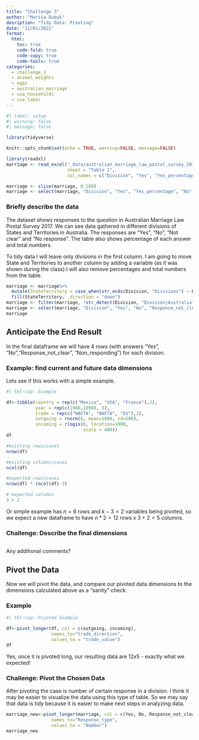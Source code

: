 ```yaml
---
title: "Challenge 3"
author: "Mariia Dubyk"
desription: "Tidy Data: Pivoting"
date: "11/01/2022"
format:
  html:
    toc: true
    code-fold: true
    code-copy: true
    code-tools: true
categories:
  - challenge_3
  - animal_weights
  - eggs
  - australian_marriage
  - usa_households
  - sce_labor
---
```


```r
#| label: setup
#| warning: false
#| message: false

library(tidyverse)

knitr::opts_chunk$set(echo = TRUE, warning=FALSE, message=FALSE)
```

```r
library(readxl)
marriage <- read_excel("_data/australian_marriage_law_postal_survey_2017_-_response_final.xls",
                       sheet = "Table 2",
                       col_names = c("Division", "Yes", "Yes_percentage", "No", "No_percentage", "Total_clear", "Total_clear_percentage", "Delete", "Delete", "Delete", "Response_not_clear", "Response_not_clear_percentage", "Non_responding", "Non_responding_percentage", "Total", "Total_percentage"))

marriage <- slice(marriage, 8:180)
marriage <- select(marriage, "Division", "Yes", "Yes_percentage", "No", "No_percentage", "Total_clear", "Total_clear_percentage", "Response_not_clear", "Response_not_clear_percentage", "Non_responding", "Non_responding_percentage", "Total", "Total_percentage")

```

### Briefly describe the data

The dataset shows responses to the question in Australian Marriage Law Postal Survey 2017. We can see data gathered in different divisions of States and Territories in Australia. The responses are "Yes", "No", "Not clear" and "No response". The table also shows percentage of each answer and total numbers.

To tidy data I will leave only divisions in the first column. I am going to move State and Territories to another column by adding a variable (as it was shown during the class).I will also remove percentages and total numbers from the table.

```r

marriage <- marriage%>%
  mutate(StateTerritory = case_when(str_ends(Division, "Divisions") ~ Division), NA_character_)%>%
  fill(StateTerritory, .direction = "down")
marriage <- filter(marriage, !str_detect(Division, "Division|Australia"))
marriage <- select(marriage, "Division", "Yes", "No", "Response_not_clear", "Non_responding", "StateTerritory")
marriage
```


## Anticipate the End Result

In the final dataframe we will have 4 rows (with answers "Yes", "No","Response_not_clear", "Non_responding") for each division. 


### Example: find current and future data dimensions

Lets see if this works with a simple example.

```r
#| tbl-cap: Example

df<-tibble(country = rep(c("Mexico", "USA", "France"),2),
           year = rep(c(1980,1990), 3), 
           trade = rep(c("NAFTA", "NAFTA", "EU"),2),
           outgoing = rnorm(6, mean=1000, sd=500),
           incoming = rlogis(6, location=1000, 
                             scale = 400))
df

#existing rows/cases
nrow(df)

#existing columns/cases
ncol(df)

#expected rows/cases
nrow(df) * (ncol(df)-3)

# expected columns 
3 + 2
```

Or simple example has $n = 6$ rows and $k - 3 = 2$ variables being pivoted, so we expect a new dataframe to have $n * 2 = 12$ rows x $3 + 2 = 5$ columns.

### Challenge: Describe the final dimensions


```r


```

Any additional comments?

## Pivot the Data

Now we will pivot the data, and compare our pivoted data dimensions to the dimensions calculated above as a "sanity" check.

### Example

```r
#| tbl-cap: Pivoted Example

df<-pivot_longer(df, col = c(outgoing, incoming),
                 names_to="trade_direction",
                 values_to = "trade_value")
df
```

Yes, once it is pivoted long, our resulting data are $12x5$ - exactly what we expected!

### Challenge: Pivot the Chosen Data

After pivoting the case is number of certain response in a division. I think it may be easier to visualize the data using this type of table. So we may say that data is tidy because it is easier to make next steps in analyzing data. 

```r

marriage_new<-pivot_longer(marriage, col = c(Yes, No, Response_not_clear, Non_responding),
                 names_to="Response_type",
                 values_to = "Number")
marriage_new
```

